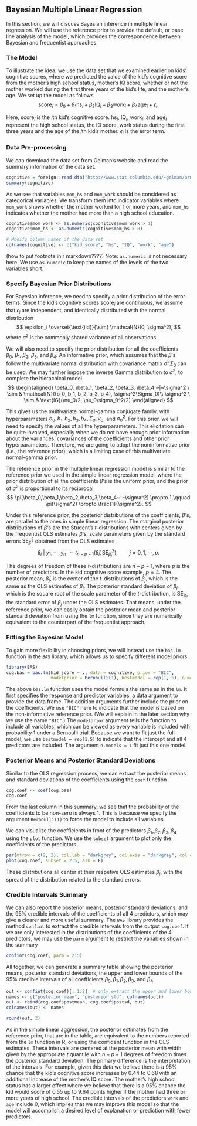 ## Bayesian Multiple Linear Regression

In this section, we will discuss Bayesian inference in multiple linear regression. We will use the reference prior to provide the default, or base line analysis of the model, which provides the correspondence between Bayesian and frequentist approaches.

### The Model

To illustrate the idea, we use the data set that we examined earlier on kids' cognitive scores, where we predicted the value of the kid's cognitive score from the mother's high school status, mother's IQ score, whether or not the mother worked during the first three years of the kid's life, and the mother's age. We set up the model as follows
$$ \text{score}_i = \beta_0 + \beta_1 \text{hs}_i + \beta_2\text{IQ}_i + \beta_3\text{work}_i + \beta_4 \text{age}_i + \epsilon_i. $$

Here, $\text{score}_i$ is the $i$th kid's cognitive score. $\text{hs}_i$, $\text{IQ}_i$, $\text{work}_i$, and $\text{age}_i$ represent the high school status, the IQ score, work status during the first three years and the age of the $i$th kid's mother. $\epsilon_i$ is the error term. 

### Data Pre-processing

We can download the data set from Gelman's website and read the summary information of the data set.
```r
cognitive = foreign::read.dta("http://www.stat.columbia.edu/~gelman/arm/examples/child.iq/kidiq.dta")
summary(cognitive)
```

As we see that variables `mom_hs` and `mom_work` should be considered as categorical variables. We transform them into indicator variables where `mom_work` shows whether the mother worked for 1 or more years, and `mom_hs` indicates whether the mother had more than a high school education.

```r
cognitive$mom_work <- as.numeric(cognitive$mom_work > 1)
cognitive$mom_hs <- as.numeric(cognitive$mom_hs > 0)

# Modify column names of the data set
colnames(cognitive) <- c("kid_score", "hs", "IQ", "work", "age")
```

(how to put footnote in r markdown????) Note: `as.numeric` is not necessary here. We use `as.numeric` to keep the names of the levels of the two variables short.

### Specify Bayesian Prior Distributions

For Bayesian inference, we need to specify a prior distribution of the error terms. Since the kid's cognitive scores $\text{score}_i$ are continuous, we assume that $\epsilon_i$ are independent, and identically distributed with the normal distribution
$$ \epsilon_i \overset{\text{iid}}{\sim} \mathcal{N}(0, \sigma^2), $$
where $\sigma^2$ is the commonly shared variance of all observations.

We will also need to specify the prior distribution for all the coefficients $\beta_0,\ \beta_1,\ \beta_2,\ \beta_3$, and $\beta_4$. An informative prior, which assumes that the $\beta$'s follow the multivariate normal distribution with covariance matrix $\sigma^2\Sigma_0$ can be used. We may further impose the inverse Gamma distribution to $\sigma^2$, to complete the hierachical model
$$ 
\begin{aligned}
\beta_0, \beta_1, \beta_2, \beta_3, \beta_4 ~|~\sigma^2 \ \sim & \mathcal{N}((b_0, b_1, b_2, b_3, b_4), \sigma^2\Sigma_0)\\
\sigma^2 \ \sim & \text{IG}(\nu_0/2, \nu_0\sigma_0^2/2) 
\end{aligned}
$$

This gives us the multivariate normal-gamma conjugate family, with hyperparameters $b_0, b_1, b_2, b_3, b_4, \Sigma_0, \nu_0$, and $\sigma_0^2$. For this prior, we will need to specify the values of all the hyperparameters. This elicitation can be quite involved, especially when we do not have enough prior information about the variances, covariances of the coefficients and other prior hyperparameters. Therefore, we are going to adopt the noninformative prior (i.e., the reference prior), which is a limiting case of this multivariate normal-gamma prior.

The reference prior in the multiple linear regression model is similar to the reference prior we used in the simple linear regression model, where the prior distribution of all the coefficients $\beta$'s is the uniform prior, and the prior of $\sigma^2$ is proportional to its reciprocal
$$ \pi(\beta_0,\beta_1,\beta_2,\beta_3,\beta_4~|~\sigma^2) \propto 1,\qquad \pi(\sigma^2) \propto \frac{1}{\sigma^2}. $$

Under this reference prior, the posterior distributions of the coefficients, $\beta$'s, are parallel to the ones in simple linear regression. The marginal posterior distributions of $\beta$'s are the Student's $t$-distributions with centers given by the frequentist OLS estimates  $\hat{\beta}$'s, scale parameters given by the standard errors $\text{SE}_{\hat{\beta}}^2$ obtained from the OLS estimates
$$
\beta_j~|~y_1,\cdots,y_n\ \sim t_{n-p-1}(\hat{\beta}_j, \text{SE}_{\hat{\beta}_j}^2),\qquad j = 0, 1, \cdots, p.
$$

The degrees of freedom of these $t$-distributions are $n-p-1$, where $p$ is the number of predictors. In the kid cognitive score example, $p=4$. The posterior mean, $\hat{\beta}_j$, is the center of the $t$-distributions of $\beta_j$, which is the same as the OLS estimates of $\beta_j$. The posterior standard deviation of $\beta_j$, which is the square root of the scale parameter of the $t$-distribution, is $\text{SE}_{\beta_j}$, the standard error of $\beta_j$ under the OLS estimates. That means, under the reference prior, we can easily obtain the posterior mean and posterior standard deviation from using the `lm` function, since they are numerically equivalent to the counterpart of the frequentist approach.


### Fitting the Bayesian Model

To gain more flexibility in choosing priors, we will instead use the `bas.lm` function in the `BAS` library, which allows us to specify different model priors.

```r
library(BAS)
cog.bas = bas.lm(kid_score ~ ., data = cognitive, prior = "BIC", 
                 modelprior = Bernoulli(1), bestmodel = rep(1, 5), n.models = 1)
```

The above `bas.lm` function uses the model formula the same as in the `lm`. It first specifies the response and predictor variables, a data argument to provide the data frame. The addition arguments further include the prior on the coefficients. We use `"BIC"` here to indicate that the model is based on the non-informative reference prior. (We will explain in the later section why we use the name `"BIC"`.) The `modelprior` argument tells the function to include all variables, which can be viewed as every variable is included with probability 1 under a Bernoulli trial. Because we want to fit just the full model, we use `bestmodel = rep(1,5)` to indicate that the intercept and all 4 predictors are included. The argument `n.models = 1` fit just this one model.


### Posterior Means and Posterior Standard Deviations

Similar to the OLS regression process, we can extract the posterior means and standard deviations of the coefficients using the `coef` function

```r
cog.coef <- coef(cog.bas)
cog.coef
```

From the last column in this summary, we see that the probability of the coefficients to be non-zero is always 1. This is because we specify the argument `Bernoulli(1)` to force the model to include all variables.

We can visualize the coefficients in front of the predictors $\beta_1,\beta_2, \beta_3, \beta_4$ using the `plot` function. We use the `subset` argument to plot only the coefficients of the predictors.

```r
par(mfrow = c(2, 2), col.lab = "darkgrey", col.axis = "darkgrey", col = "darkgrey")
plot(cog.coef, subset = 2:5, ask = F)
```

These distributions all center at their respetive OLS estimates $\hat{\beta}_j$, with the spread of the distribution related to the standard errors. 

### Credible Intervals Summary

We can also report the posterior means, posterior standard deviations, and the 95% credible intervals of the coefficients of all 4 predictors, which may give a clearer and more useful summary. The `BAS` library provides the method `confint` to extract the credible intervals from the output `cog.coef`. If we are only interested in the distributions of the coefficients of the 4 predictors, we may use the `parm` argument to restrict the variables shown in the summary
```r
confint(cog.coef, parm = 2:5)
```

All together, we can generate a summary table showing the posterior means, posterior standard deviations, the upper and lower bounds of the 95% credible intervals of all coefficients $\beta_0, \beta_1, \beta_2, \beta_3$, and $\beta_4$.

```r
out <- confint(cog.coef)[, 1:2]  # only extract the upper and lower bounds of the credible intervals
names <- c("posterior mean", "posterior std", colnames(out))
out <- cbind(cog.coef$postmean, cog.coef$postsd, out)
colnames(out) <- names

round(out, 2)
```

As in the simple linear aggression, the posterior estimates from the reference prior, that are in the table, are equivalent to the numbers reported from the `lm` function in R, or using the confident function in the OLS estimates. These intervals are centered at the posterior mean with width given by  the appropriate $t$ quantile with $n-p-1$ degrees of freedom times the posterior standard deviation. The primary difference is the interpretation of the intervals. For example, given this data we believe there is a 95% chance that the kid's cognitive score increases by 0.44 to 0.68 with an additional increase of the mother's IQ score. The mother's high school status has a larger effect where we believe that there is a 95% chance the kid would score of 0.55 up to 9.64 points higher if the mother had three or more years of high school. The credible intervals of the predictors `work` and `age` include 0, which implies that we may improve this model so that the model will accomplish a desired level of explanation or prediction with fewer predictors. 



